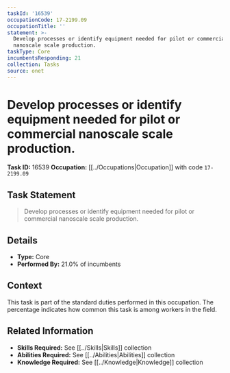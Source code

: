 ```yaml
---
taskId: '16539'
occupationCode: 17-2199.09
occupationTitle: ''
statement: >-
  Develop processes or identify equipment needed for pilot or commercial
  nanoscale scale production.
taskType: Core
incumbentsResponding: 21
collection: Tasks
source: onet
---
```

# Develop processes or identify equipment needed for pilot or commercial nanoscale scale production.

**Task ID:** 16539
**Occupation:** [[../Occupations|Occupation]] with code `17-2199.09`

## Task Statement

> Develop processes or identify equipment needed for pilot or commercial nanoscale scale production.

## Details

- **Type:** Core
- **Performed By:** 21.0% of incumbents

## Context

This task is part of the standard duties performed in this occupation. The percentage indicates how common this task is among workers in the field.

## Related Information

- **Skills Required:** See [[../Skills|Skills]] collection
- **Abilities Required:** See [[../Abilities|Abilities]] collection
- **Knowledge Required:** See [[../Knowledge|Knowledge]] collection
